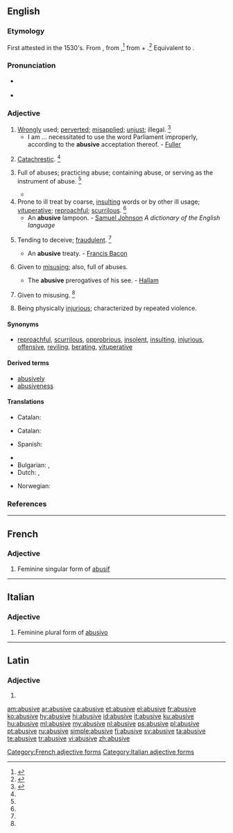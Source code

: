 ==English==

===Etymology===
First attested in the 1530's. From {{etyl|fr|en}} {{term|abusif|lang=fr}}, from {{etyl|la|en}} {{m|la|abūsīvus}},<ref name=RHD>{{R:RHCD|page=6}}</ref> from {{term|abusus|lang=la}} + {{term|-ivus||-ive|lang=la}}.<ref name=WI3>{{R:MW3 1976|page=8}}</ref> Equivalent to {{suffix|abuse|ive|lang=en}}.

===Pronunciation===
* {{a|RP}} {{IPA|/əˈbjuː.sɪv/|lang=en}}
* {{a|US}} {{IPA|/əˈbju.sɪv/|/əˈbju.zɪv/|lang=en}}

===Adjective===
{{en-adj}}

# [[wrongly|Wrongly]] used; [[perverted]]; [[misapplied]]; [[unjust]]; illegal. {{defdate|First attested in the mid 16<sup>th</sup> century.}}<ref name=SOED>{{R:SOED5|page=10}}</ref>
#* I am ... necessitated to use the word Parliament improperly, according to the '''abusive''' acceptation thereof. - [[Fuller]]
# {{context|archaic|lang=en}} [[catachrestic|Catachrestic]]. {{defdate|First attested in the mid 16<sup>th</sup> century.}}<ref name=SOED/>
# {{context|archaic|lang=en}} Full of abuses; practicing abuse; containing abuse, or serving as the instrument of abuse. {{defdate|First attested in the late 16<sup>th</sup> century.}}<ref name=SOED/>
#* {{quote-book|year=1589|author={{w|Thomas Nashe}}|title=The Anatomy of Absurdity|passage=...to begin in this vacation the foundation of a trifling subject which might shroud in his leaves the '''abusive''' enormities of these our times.}}
# Prone to ill treat by coarse, [[insulting]] words or by other ill usage; [[vituperative]]; [[reproachful]]; [[scurrilous]]. {{defdate|First attested in the early 17<sup>th</sup> century.}}<ref name=SOED/>
#* An '''abusive''' lampoon. - [[w:Samuel Johnson|Samuel Johnson]] ''A dictionary of the English language''
# {{context|obsolete|lang=en}} Tending to deceive; [[fraudulent]]. {{defdate|Attested only from the early to mid 17<sup>th</sup> century.}}<ref name=SOED/>
#* An '''abusive''' treaty. - [[w:Francis Bacon|Francis Bacon]]
# {{context|archaic|lang=en}} Given to [[misusing]]; also, full of abuses.
#* The '''abusive''' prerogatives of his see. - [[w:Henry Hallam|Hallam]]
# {{context|obsolete|lang=en}} Given to misusing. {{defdate|Attested only in the mid 17<sup>th</sup> century.}}<ref name=SOED/>
# Being physically [[injurious]]; characterized by repeated violence.

====Synonyms====
{{checksense}}
* [[reproachful]], [[scurrilous]], [[opprobrious]], [[insolent]], [[insulting]], [[injurious]], [[offensive]], [[reviling]], [[berate| berating]], [[vituperative]]

====Derived terms====
* [[abusively]]
* [[abusiveness]]

====Translations====
{{trans-top|wrongly used}}
* Catalan: {{t|ca|abusiu}}
{{trans-mid}}
{{trans-bottom}}

{{trans-top|practicing abuse}}
* Catalan: {{t|ca|abusiu}}
{{trans-mid}}
* Spanish: {{t+|es|abusivo}}
{{trans-bottom}}

{{trans-top|containing abuse}}
{{trans-mid}}
{{trans-bottom}}

{{checktrans-top}}
* {{trreq|sh}}
* Bulgarian: {{t+|bg|оскърбителен}}, {{t+|bg|обиден}}
* Dutch: {{t+|nl|grof}}, {{t+|nl|ruw}}
{{trans-mid}}
* Norwegian: {{t+|no|grov}}
{{trans-bottom}}

===References===
<references/>

----

==French==

===Adjective===
{{head|fr|g=f}}

# Feminine singular form of [[abusif]]

[[Category:French adjective forms]]

----

==Italian==

===Adjective===
{{head|it}} {{g|f}}

# Feminine plural form of [[abusivo]]

[[Category:Italian adjective forms]]

----

==Latin==

===Adjective===
{{la-adj-form|abūsīve}}

# {{inflection of|abūsīvus||voc|m|s|lang=la}}

[[am:abusive]]
[[ar:abusive]]
[[ca:abusive]]
[[et:abusive]]
[[el:abusive]]
[[fr:abusive]]
[[ko:abusive]]
[[hy:abusive]]
[[hi:abusive]]
[[id:abusive]]
[[it:abusive]]
[[ku:abusive]]
[[hu:abusive]]
[[ml:abusive]]
[[my:abusive]]
[[nl:abusive]]
[[ps:abusive]]
[[pl:abusive]]
[[pt:abusive]]
[[ru:abusive]]
[[simple:abusive]]
[[fi:abusive]]
[[sv:abusive]]
[[ta:abusive]]
[[te:abusive]]
[[tr:abusive]]
[[vi:abusive]]
[[zh:abusive]]